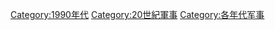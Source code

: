 [[Category:1990年代|Category:1990年代]]
[[Category:20世紀軍事|Category:20世紀軍事]]
[[Category:各年代军事|Category:各年代军事]]